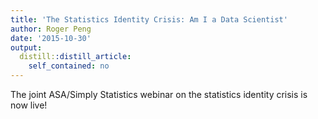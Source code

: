 ```yaml
---
title: 'The Statistics Identity Crisis: Am I a Data Scientist'
author: Roger Peng
date: '2015-10-30'
output:
  distill::distill_article:
    self_contained: no
---
```


The joint ASA/Simply Statistics webinar on the statistics identity crisis is now live!
